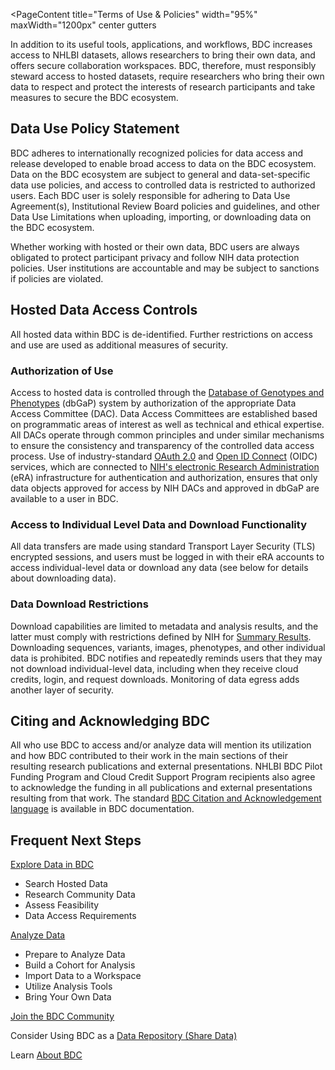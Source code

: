 
<PageContent 
  title="Terms of Use & Policies"
  width="95%" maxWidth="1200px" center gutters
>
In addition to its useful tools, applications, and workflows, BDC increases access to NHLBI datasets, allows researchers to bring their own data, and offers secure collaboration workspaces. BDC, therefore, must responsibly steward access to hosted datasets, require researchers who bring their own data to respect and protect the interests of research participants and take measures to secure the BDC ecosystem.

## Data Use Policy Statement
BDC adheres to internationally recognized policies for data access and release developed to enable broad access to data on the BDC ecosystem. Data on the BDC ecosystem are subject to general and data-set-specific data use policies, and access to controlled data is restricted to authorized users. Each BDC user is solely responsible for adhering to Data Use Agreement(s), Institutional Review Board policies and guidelines, and other Data Use Limitations when uploading, importing, or downloading data on the BDC ecosystem.

Whether working with hosted or their own data, BDC users are always obligated to protect participant privacy and follow NIH data protection policies. User institutions are accountable and may be subject to sanctions if policies are violated.

## Hosted Data Access Controls
All hosted data within BDC is de-identified. Further restrictions on access and use are used as additional measures of security.

### Authorization of Use
Access to hosted data is controlled through the [Database of Genotypes and Phenotypes](https://dbgap.ncbi.nlm.nih.gov/) (dbGaP) system by authorization of the appropriate Data Access Committee (DAC). Data Access Committees are established based on programmatic areas of interest as well as technical and ethical expertise. All DACs operate through common principles and under similar mechanisms to ensure the consistency and transparency of the controlled data access process. Use of industry-standard [OAuth 2.0](https://oauth.net/) and [Open ID Connect](https://openid.net/connect/) (OIDC) services, which are connected to [NIH's electronic Research Administration](https://era.nih.gov/) (eRA) infrastructure for authentication and authorization, ensures that only data objects approved for access by NIH DACs and approved in dbGaP are available to a user in BDC.

### Access to Individual Level Data and Download Functionality
All data transfers are made using standard Transport Layer Security (TLS) encrypted sessions, and users must be logged in with their eRA accounts to access individual-level data or download any data (see below for details about downloading data).

### Data Download Restrictions
Download capabilities are limited to metadata and analysis results, and the latter must comply with restrictions defined by NIH for [Summary Results](https://grants.nih.gov/grants/guide/notice-files/NOT-OD-19-023.html). Downloading sequences, variants, images, phenotypes, and other individual data is prohibited. BDC notifies and repeatedly reminds users that they may not download individual-level data, including when they receive cloud credits, login, and request downloads. Monitoring of data egress adds another layer of security.

## Citing and Acknowledging BDC
All who use BDC to access and/or analyze data will mention its utilization and how BDC contributed to their work in the main sections of their resulting research publications and external presentations. NHLBI BDC Pilot Funding Program and Cloud Credit Support Program recipients also agree to acknowledge the funding in all publications and external presentations resulting from that work. The standard [BDC Citation and Acknowledgement language](https://bdcatalyst.gitbook.io/biodata-catalyst-documentation/community/citation-and-acknowledgement) is available in BDC documentation.

## Frequent Next Steps
[Explore Data in BDC](/use-bdc/explore-data)
-   Search Hosted Data
-   Research Community Data
-   Assess Feasibility
-   Data Access Requirements

[Analyze Data](/use-bdc/analyze-data)
-   Prepare to Analyze Data
-   Build a Cohort for Analysis
-   Import Data to a Workspace
-   Utilize Analysis Tools
-   Bring Your Own Data

[Join the BDC Community](/join-bdc)

Consider Using BDC as a [Data Repository (Share Data)](/use-bdc/share-data) 

Learn [About BDC](/about/overview)
</PageContent>